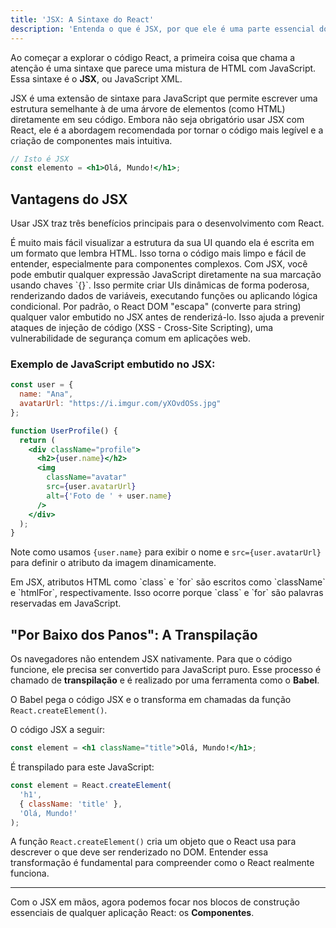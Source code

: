 ```yaml
---
title: 'JSX: A Sintaxe do React'
description: 'Entenda o que é JSX, por que ele é uma parte essencial do desenvolvimento com React e como ele é transformado em JavaScript puro.'
---
```



Ao começar a explorar o código React, a primeira coisa que chama a atenção é uma sintaxe que parece uma mistura de HTML com JavaScript. Essa sintaxe é o **JSX**, ou JavaScript XML.

JSX é uma extensão de sintaxe para JavaScript que permite escrever uma estrutura semelhante à de uma árvore de elementos (como HTML) diretamente em seu código. Embora não seja obrigatório usar JSX com React, ele é a abordagem recomendada por tornar o código mais legível e a criação de componentes mais intuitiva.

```jsx
// Isto é JSX
const elemento = <h1>Olá, Mundo!</h1>;
```

## Vantagens do JSX

Usar JSX traz três benefícios principais para o desenvolvimento com React.

<CardGrid>
	<Card title="Legibilidade e Intuição">
		É muito mais fácil visualizar a estrutura da sua UI quando ela é escrita em um formato que lembra HTML. Isso torna o código mais limpo e fácil de entender, especialmente para componentes complexos.
	</Card>
	<Card title="Poder do JavaScript">
		Com JSX, você pode embutir qualquer expressão JavaScript diretamente na sua marcação usando chaves `{}`. Isso permite criar UIs dinâmicas de forma poderosa, renderizando dados de variáveis, executando funções ou aplicando lógica condicional.
	</Card>
	<Card title="Segurança">
		Por padrão, o React DOM "escapa" (converte para string) qualquer valor embutido no JSX antes de renderizá-lo. Isso ajuda a prevenir ataques de injeção de código (XSS - Cross-Site Scripting), uma vulnerabilidade de segurança comum em aplicações web.
	</Card>
</CardGrid>

### Exemplo de JavaScript embutido no JSX:

```jsx
const user = {
  name: "Ana",
  avatarUrl: "https://i.imgur.com/yXOvdOSs.jpg"
};

function UserProfile() {
  return (
    <div className="profile">
      <h2>{user.name}</h2>
      <img
        className="avatar"
        src={user.avatarUrl}
        alt={'Foto de ' + user.name}
      />
    </div>
  );
}
```
Note como usamos `{user.name}` para exibir o nome e `src={user.avatarUrl}` para definir o atributo da imagem dinamicamente.

<Aside>
Em JSX, atributos HTML como `class` e `for` são escritos como `className` e `htmlFor`, respectivamente. Isso ocorre porque `class` e `for` são palavras reservadas em JavaScript.
</Aside>

## "Por Baixo dos Panos": A Transpilação

Os navegadores não entendem JSX nativamente. Para que o código funcione, ele precisa ser convertido para JavaScript puro. Esse processo é chamado de **transpilação** e é realizado por uma ferramenta como o **Babel**.

O Babel pega o código JSX e o transforma em chamadas da função `React.createElement()`.

O código JSX a seguir:
```jsx
const element = <h1 className="title">Olá, Mundo!</h1>;
```

É transpilado para este JavaScript:
```javascript
const element = React.createElement(
  'h1',
  { className: 'title' },
  'Olá, Mundo!'
);
```
A função `React.createElement()` cria um objeto que o React usa para descrever o que deve ser renderizado no DOM. Entender essa transformação é fundamental para compreender como o React realmente funciona.

---

Com o JSX em mãos, agora podemos focar nos blocos de construção essenciais de qualquer aplicação React: os **Componentes**.


